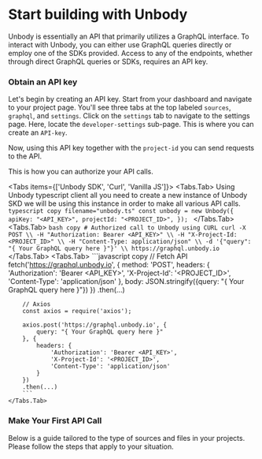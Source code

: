 
# Start building with Unbody
Unbody is essentially an API that primarily utilizes a GraphQL interface. To interact with Unbody, you can either use GraphQL queries directly or employ one of the SDKs provided. Access to any of the endpoints, whether through direct GraphQL queries or SDKs, requires an API key.

### Obtain an API key
Let's begin by creating an API key. Start from your dashboard and navigate to your project page. You'll see three tabs at the top labeled `sources`, `graphql`, and `settings`. Click on the `settings` tab to navigate to the settings page. Here, locate the `developer-settings` sub-page. This is where you can create an `API-key`.

Now, using this API key together with the `project-id` you can send requests to the API.

This is how you can authorize your API calls.

<Tabs items={['Unbody SDK', 'Curl', 'Vanilla JS']}>
    <Tabs.Tab>
        Using Unbody typescript client all you need to create a new instance of Unbody SKD we will be using this instance in order to make all various API calls.
        ```typescript copy filename="unbody.ts"
        const unbody = new Unbody({
            apiKey: "<API_KEY>",
            projectId: "<PROJECT_ID>",
        });
        ```
    </Tabs.Tab>
    <Tabs.Tab>
        ```bash copy
        # Authorized call to Unbody using CURL
        curl -X POST \\
        -H "Authorization: Bearer <API_KEY>" \\
        -H "X-Project-Id: <PROJECT_ID>" \\
            -H "Content-Type: application/json" \\
            -d '{"query": "{ Your GraphQL query here }"}' \\
            https://graphql.unbody.io
            ```
    </Tabs.Tab>
    <Tabs.Tab>
        ```javascript copy
        // Fetch API
        fetch('https://graphql.unbody.io', {
            method: 'POST',
            headers: {
                'Authorization': 'Bearer <API_KEY>',
                'X-Project-Id': '<PROJECT_ID>',
                'Content-Type': 'application/json'
            },
            body: JSON.stringify({query: "{ Your GraphQL query here }"})
        })
        .then(...)

        // Axios
        const axios = require('axios');

        axios.post('https://graphql.unbody.io', {
            query: "{ Your GraphQL query here }"
        }, {
            headers: {
                'Authorization': 'Bearer <API_KEY>',
                'X-Project-Id': '<PROJECT_ID>',
                'Content-Type': 'application/json'
            }
        })
        .then(...)
        ```
    </Tabs.Tab>
</Tabs>

### Make Your First API Call
Below is a guide tailored to the type of sources and files in your projects. Please follow the steps that apply to your situation.

<PageItems>
    <PageCard title={"Google Drive with Google Docs"}
              description={"Choose this option if you have a Google Drive with Google Docs."}
              link={"/docs/get-started/step-2-building/build-with-googledrive"}
              icon={"/provider-icons/Drive.svg"}
    />
    <PageCard title={"Discord Channel with Messages"}
              description={"Choose this option if you have a Discord Channel with Messages."}
              link={"/docs/get-started/step-2-building/build-with-discord"}
              icon={"/provider-icons/Discord.svg"}
    />
    <PageCard title={"Github Issues with Comments"}
              description={"Choose this option if you have a Github Issues with Comments."}
              link={"/docs/get-started/step-2-building/build-with-github"}
              icon={"/provider-icons/Github.svg"}
    />
    <PageCard title={"Text Blocks"}
              description={"Choose this option if you want to work with text blocks regardless of their sources."}
              link={"/docs/get-started/step-2-building/build-with-textblocks"}
              icon={"/icons/menu-board.svg"}
    />
</PageItems>
